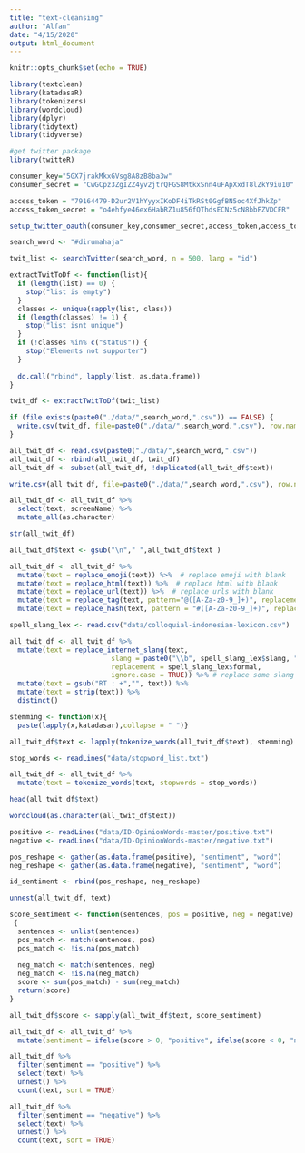 ```yaml
---
title: "text-cleansing"
author: "Alfan"
date: "4/15/2020"
output: html_document
---
```


```r
knitr::opts_chunk$set(echo = TRUE)
```




```r
library(textclean)
library(katadasaR)
library(tokenizers)
library(wordcloud)
library(dplyr)
library(tidytext)
library(tidyverse)

#get twitter package
library(twitteR)
```

```r
consumer_key="5GX7jrakMkxGVsg8A8zB8ba3w"
consumer_secret = "CwGCpz3ZgIZZ4yv2jtrQFGS8MtkxSnn4uFApXxdT8lZkY9iu10"

access_token = "79164479-D2ur2V1hYyyxIKoDF4iTkRSt0GgfBN5oc4XfJhkZp"
access_token_secret = "o4ehfye46ex6HabRZ1u856fQThdsECNz5cN8bbFZVDCFR"

setup_twitter_oauth(consumer_key,consumer_secret,access_token,access_token_secret)
```


```r
search_word <- "#dirumahaja"

twit_list <- searchTwitter(search_word, n = 500, lang = "id")
```


```r
extractTwitToDf <- function(list){
  if (length(list) == 0) {
    stop("list is empty")
  }
  classes <- unique(sapply(list, class))
  if (length(classes) != 1) {
    stop("list isnt unique")
  }
  if (!classes %in% c("status")) {
    stop("Elements not supporter")
  }
  
  do.call("rbind", lapply(list, as.data.frame))
}


```

```r
twit_df <- extractTwitToDf(twit_list)

if (file.exists(paste0("./data/",search_word,".csv")) == FALSE) {
  write.csv(twit_df, file=paste0("./data/",search_word,".csv"), row.names = F)
}
```

```r
all_twit_df <- read.csv(paste0("./data/",search_word,".csv"))
all_twit_df <- rbind(all_twit_df, twit_df)
all_twit_df <- subset(all_twit_df, !duplicated(all_twit_df$text))

write.csv(all_twit_df, file=paste0("./data/",search_word,".csv"), row.names = F)
```

```r
all_twit_df <- all_twit_df %>% 
  select(text, screenName) %>% 
  mutate_all(as.character)

str(all_twit_df)
```

```r
all_twit_df$text <- gsub("\n"," ",all_twit_df$text )

all_twit_df <- all_twit_df %>% 
  mutate(text = replace_emoji(text)) %>%  # replace emoji with blank
  mutate(text = replace_html(text)) %>%  # replace html with blank 
  mutate(text = replace_url(text)) %>%  # replace urls with blank
  mutate(text = replace_tag(text, pattern="@([A-Za-z0-9_]+)", replacement="")) %>%  # replace tag
  mutate(text = replace_hash(text, pattern = "#([A-Za-z0-9_]+)", replacement = "")) # replace hashtag
```

```r
spell_slang_lex <- read.csv("data/colloquial-indonesian-lexicon.csv")

all_twit_df <- all_twit_df %>% 
  mutate(text = replace_internet_slang(text, 
                         slang = paste0("\\b", spell_slang_lex$slang, "\\b"),
                         replacement = spell_slang_lex$formal,
                         ignore.case = TRUE)) %>% # replace some slang word with formal words
  mutate(text = gsub("RT : +","", text)) %>% 
  mutate(text = strip(text)) %>% 
  distinct()
```

```r
stemming <- function(x){
  paste(lapply(x,katadasar),collapse = " ")}

all_twit_df$text <- lapply(tokenize_words(all_twit_df$text), stemming)

```

```r
stop_words <- readLines("data/stopword_list.txt")

all_twit_df <- all_twit_df %>%
  mutate(text = tokenize_words(text, stopwords = stop_words))

head(all_twit_df$text)
```

```r
wordcloud(as.character(all_twit_df$text))
```

```r
positive <- readLines("data/ID-OpinionWords-master/positive.txt")
negative <- readLines("data/ID-OpinionWords-master/negative.txt")

pos_reshape <- gather(as.data.frame(positive), "sentiment", "word")
neg_reshape <- gather(as.data.frame(negative), "sentiment", "word")

id_sentiment <- rbind(pos_reshape, neg_reshape)

```

```r
unnest(all_twit_df, text)
```


```r


score_sentiment <- function(sentences, pos = positive, neg = negative)
 {
  sentences <- unlist(sentences)
  pos_match <- match(sentences, pos)
  pos_match <- !is.na(pos_match)
  
  neg_match <- match(sentences, neg)
  neg_match <- !is.na(neg_match)
  score <- sum(pos_match) - sum(neg_match)
  return(score)
}

all_twit_df$score <- sapply(all_twit_df$text, score_sentiment)
```


```r
all_twit_df <- all_twit_df %>% 
  mutate(sentiment = ifelse(score > 0, "positive", ifelse(score < 0, "negative", "neutral")))
```

```r
all_twit_df %>% 
  filter(sentiment == "positive") %>% 
  select(text) %>% 
  unnest() %>% 
  count(text, sort = TRUE)
```


```r
all_twit_df %>% 
  filter(sentiment == "negative") %>% 
  select(text) %>% 
  unnest() %>% 
  count(text, sort = TRUE)
```




